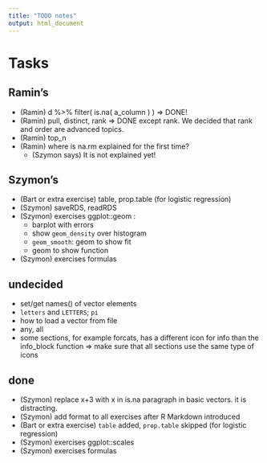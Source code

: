 ```yaml
---
title: "TODO notes"
output: html_document
---
```


# Tasks

## Ramin's

- (Ramin) d %>% filter( is.na( a_column ) ) => DONE!
- (Ramin) pull, distinct, rank => DONE except rank. We decided that rank and order are advanced topics. 
- (Ramin) top_n
- (Ramin) where is na.rm explained for the first time? 
    - (Szymon says) It is not explained yet!

## Szymon's

- (Bart or extra exercise) table, prop.table (for logistic regression)
- (Szymon) saveRDS, readRDS
- (Szymon) exercises ggplot::geom :
  - barplot with errors
  - show `geom_density` over histogram
  - `geom_smooth`: geom to show fit
  - geom to show function
- (Szymon) exercises formulas

## undecided

- set/get names() of vector elements
- `letters` and `LETTERS`; `pi`
- how to load a vector from file
- any, all
- some sections, for example forcats, has a different icon for info than the info_block function
		=> make sure that all sections use the same type of icons

## done

- (Szymon) replace x+3 with x in is.na paragraph in basic vectors. it is distracting.
- (Szymon) add format to all exercises after R Markdown introduced
- (Bart or extra exercise) `table` added, `prop.table` skipped (for logistic regression)
- (Szymon) exercises ggplot::scales
- (Szymon) exercises formulas

